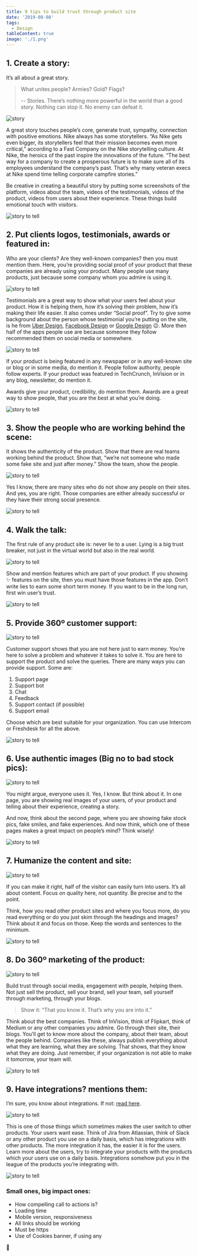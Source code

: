 ```yaml
---
title: 9 tips to build trust through product site
date: '2019-08-08'
tags:
  - Design
tableContent: true
image: './1.png'
---
```


## 1. Create a story:

It’s all about a great story.

> What unites people? Armies? Gold? Flags?
>
> -- Stories. There’s nothing more powerful in the world than a good story. Nothing can stop it. No enemy can defeat it.

![story](./1.png)

A great story touches people’s core, generate trust, sympathy, connection with positive emotions. Nike always has some storytellers. “As Nike gets even bigger, its storytellers feel that their mission becomes even more critical,” according to a Fast Company on the Nike storytelling culture. At Nike, the heroics of the past inspire the innovations of the future. “The best way for a company to create a prosperous future is to make sure all of its employees understand the company’s past. That’s why many veteran execs at Nike spend time telling corporate campfire stories.”

<!-- [card](https://www.fastcompany.com/38979/nike-story-just-tell-it) -->

Be creative in creating a beautiful story by putting some screenshots of the platform, videos about the team, videos of the testimonials, videos of the product, videos from users about their experience. These things build emotional touch with visitors.

![story to tell](./2.png)

## 2. Put clients logos, testimonials, awards or featured in:

Who are your clients? Are they well-known companies? then you must mention them. Here, you’re providing social proof of your product that these companies are already using your product. Many people use many products, just because some company whom you admire is using it.

![story to tell](./3.png)

Testimonials are a great way to show what your users feel about your product. How it is helping them, how it’s solving their problem, how it’s making their life easier. It also comes under “Social proof”. Try to give some background about the person whose testimonial you’re putting on the site, is he from [Uber Design](https://brand.uber.com/), [Facebook Design](https://design.facebook.com/) or [Google Design](https://design.google/) 😉. More then half of the apps people use are because someone they follow recommended them on social media or somewhere.

![story to tell](./4.png)

If your product is being featured in any newspaper or in any well-known site or blog or in some media, do mention it. People follow authority, people follow experts. If your product was featured in TechCrunch, InVision or in any blog, newsletter, do mention it.

Awards give your product, credibility, do mention them. Awards are a great way to show people, that you are the best at what you’re doing.

![story to tell](./5.png)

## 3. Show the people who are working behind the scene:

It shows the authenticity of the product. Show that there are real teams working behind the product. Show that, “we’re not someone who made some fake site and just after money.” Show the team, show the people.

![story to tell](./6.png)

Yes I know, there are many sites who do not show any people on their sites. And yes, you are right. Those companies are either already successful or they have their strong social presence.

![story to tell](./7.png)

## 4. Walk the talk:

The first rule of any product site is: never lie to a user. Lying is a big trust breaker, not just in the virtual world but also in the real world.

![story to tell](./8.png)

Show and mention features which are part of your product. If you showing ✨ features on the site, then you must have those features in the app. Don’t write lies to earn some short term money. If you want to be in the long run, first win user’s trust.

![story to tell](./9.png)

## 5. Provide 360º customer support:

![story to tell](./10.png)

Customer support shows that you are not here just to earn money. You’re here to solve a problem and whatever it takes to solve it. You are here to support the product and solve the queries. There are many ways you can provide support. Some are:

1. Support page
2. Support bot
3. Chat
4. Feedback
5. Support contact (if possible)
6. Support email

Choose which are best suitable for your organization. You can use Intercom or Freshdesk for all the above.

![story to tell](./11.png)

## 6. Use authentic images (Big no to bad stock pics):

![story to tell](./12.png)

You might argue, everyone uses it. Yes, I know. But think about it. In one page, you are showing real images of your users, of your product and telling about their experience, creating a story.

And now, think about the second page, where you are showing fake stock pics, fake smiles, and fake experiences. And now think, which one of these pages makes a great impact on people’s mind? Think wisely!

![story to tell](./13.png)

## 7. Humanize the content and site:

![story to tell](./14.png)

If you can make it right, half of the visitor can easily turn into users. It’s all about content. Focus on quality here, not quantity. Be precise and to the point.

Think, how you read other product sites and where you focus more, do you read everything or do you just skim through the headings and images? Think about it and focus on those. Keep the words and sentences to the minimum.

![story to tell](./15.png)

## 8. Do 360º marketing of the product:

![story to tell](./16.png)

Build trust through social media, engagement with people, helping them. Not just sell the product, sell your brand, sell your team, sell yourself through marketing, through your blogs.

> Show it: “That you know it. That’s why you are into it.”

Think about the best companies. Think of InVision, think of Flipkart, think of Medium or any other companies you admire. Go through their site, their blogs. You’ll get to know more about the company, about their team, about the people behind. Companies like these, always publish everything about what they are learning, what they are solving. That shows, that they know what they are doing. Just remember, if your organization is not able to make it tomorrow, your team will.

![story to tell](./17.png)

## 9. Have integrations? mentions them:

I’m sure, you know about integrations. If not: [read here](https://en.wikipedia.org/wiki/Integrated_software).

![story to tell](./18.png)

This is one of those things which sometimes makes the user switch to other products. Your users want ease. Think of Jira from Atlassian, think of Slack or any other product you use on a daily basis, which has integrations with other products. The more integration it has, the easier it is for the users. Learn more about the users, try to integrate your products with the products which your users use on a daily basis. Integrations somehow put you in the league of the products you’re integrating with.

![story to tell](./19.png)

### Small ones, big impact ones:

- How compelling call to actions is?
- Loading time
- Mobile version, responsiveness
- All links should be working
- Must be https
- Use of Cookies banner, if using any

🙏
